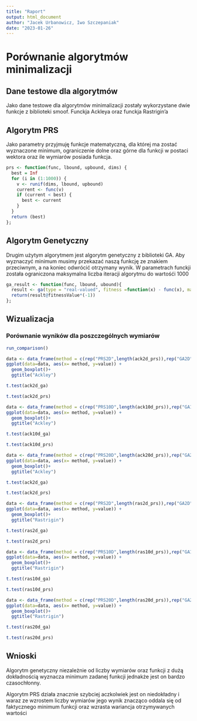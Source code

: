 ```yaml
---
title: "Raport"
output: html_document
author: "Jacek Urbanowicz, Iwo Szczepaniak"
date: "2023-01-26"
---
```


# Porównanie algorytmów minimalizacji

## Dane testowe dla algorytmów

Jako dane testowe dla algorytmów minimalizacji zostały wykorzystane dwie funkcje z biblioteki smoof. Funckja Ackleya oraz funckja Rastrigin'a

## Algorytm PRS

Jako parametry przyjmuję funkcje matematyczną, dla której ma zostać wyznaczone minimum, ograniczenie dolne oraz górne dla funkcji w postaci wektora oraz ile wymiarów posiada funkcja.

```r
prs <- function(func, lbound, upbound, dims) {
  best = Inf
  for (i in (1:1000)) {
    v <- runif(dims, lbound, upbound)
    current <- func(v)
    if (current < best) {
      best <- current
    }
  }
  return (best)
};

```

## Algorytm Genetyczny

Drugim użytym algorytmem jest algorytm genetyczny z biblioteki GA. Aby wyznaczyć minimum musimy przekazać naszą funkcję ze znakiem przeciwnym, a na koniec odwrócić otrzymany wynik. W parametrach funckji została ograniczona maksymalna liczba iteracji algorytmu do wartośći 1000

```r
ga_result <- function(func, lbound, ubound){
  result <- ga(type = "real-valued", fitness =function(x) - func(x), maxiter = 1000, monitor = FALSE, lower = c(th = lbound), upper = ubound)
  return(result@fitnessValue*(-1))
};
```

## Wizualizacja

### Porównanie wyników dla poszczególnych wymiarów

```r
run_comparison()
```

```r
data <- data_frame(method = c(rep("PRS2D",length(ack2d_prs)),rep("GA2D",length(ack2d_ga))),value = c(ack2d_prs,ack2d_ga))
ggplot(data=data, aes(x= method, y=value)) +
  geom_boxplot()+
  ggtitle("Ackley")

t.test(ack2d_ga)

t.test(ack2d_prs)
```

```r
data <- data_frame(method = c(rep("PRS10D",length(ack10d_prs)),rep("GA10D",length(ack10d_ga))),value = c(ack10d_prs,ack10d_ga))
ggplot(data=data, aes(x= method, y=value)) +
  geom_boxplot()+
  ggtitle("Ackley")

t.test(ack10d_ga)

t.test(ack10d_prs)
```

```r
data <- data_frame(method = c(rep("PRS20D",length(ack20d_prs)),rep("GA20D",length(ack20d_ga))),value = c(ack20d_prs,ack20d_ga))
ggplot(data=data, aes(x= method, y=value)) +
  geom_boxplot()+
  ggtitle("Ackley")

t.test(ack2d_ga)

t.test(ack2d_prs)
```

```r
data <- data_frame(method = c(rep("PRS2D",length(ras2d_prs)),rep("GA2D",length(ras2d_ga))),value = c(ras2d_prs,ras2d_ga))
ggplot(data=data, aes(x= method, y=value)) +
  geom_boxplot()+
  ggtitle("Rastrigin")

t.test(ras2d_ga)

t.test(ras2d_prs)
```

```r
data <- data_frame(method = c(rep("PRS10D",length(ras10d_prs)),rep("GA10D",length(ras10d_ga))),value = c(ras10d_prs,ras10d_ga))
ggplot(data=data, aes(x= method, y=value)) +
  geom_boxplot()+
  ggtitle("Rastrigin")

t.test(ras10d_ga)

t.test(ras10d_prs)
```

```r
data <- data_frame(method = c(rep("PRS20D",length(ras20d_prs)),rep("GA20D",length(ras20d_ga))),value = c(ras20d_prs,ras20d_ga))
ggplot(data=data, aes(x= method, y=value)) +
  geom_boxplot()+
  ggtitle("Rastrigin")

t.test(ras20d_ga)

t.test(ras20d_prs)
```

## Wnioski

Algorytm genetyczny niezależnie od liczby wymiarów oraz funkcji z dużą dokładnością wyznacza minimum zadanej funkcji jednakże jest on bardzo czasochłonny.

Algorytm PRS działa znacznie szybciej aczkolwiek jest on niedokładny i waraz ze wzrostem liczby wymiarów jego wynik znacząco oddala się od faktycznego minimum funkcji oraz wzrasta wariancja otrzymywanych wartości

